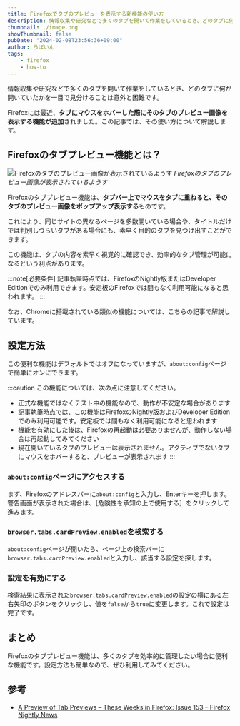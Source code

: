 ```yaml
---
title: Firefoxでタブのプレビューを表示する新機能の使い方
description: 情報収集や研究などで多くのタブを開いて作業をしているとき、どのタブに何が開いていたかを一目で見分けることは意外と困難です。Firefoxには最近、タブにマウスをホバーした際にそのタブのプレビュー画像を表示する機能が追加されました。この記事では、その使い方について解説します。
thumbnail: ./image.png
showThumbnail: false
pubDate: "2024-02-08T23:56:36+09:00"
author: ろぼいん
tags:
    - firefox
    - how-to
---
```



情報収集や研究などで多くのタブを開いて作業をしているとき、どのタブに何が開いていたかを一目で見分けることは意外と困難です。

Firefoxには最近、**タブにマウスをホバーした際にそのタブのプレビュー画像を表示する機能が追加**されました。この記事では、その使い方について解説します。

## Firefoxのタブプレビュー機能とは？

![Firefoxのタブのプレビュー画像が表示されているようす](./image.png)
*Firefoxのタブのプレビュー画像が表示されているようす*

Firefoxのタブプレビュー機能は、**タブバー上でマウスをタブに重ねると、そのタブのプレビュー画像をポップアップ表示する**ものです。

これにより、同じサイトの異なるページを多数開いている場合や、タイトルだけでは判別しづらいタブがある場合にも、素早く目的のタブを見つけ出すことができます。

この機能は、タブの内容を素早く視覚的に確認でき、効率的なタブ管理が可能になるという利点があります。

:::note[必要条件]
記事執筆時点では、FirefoxのNightly版またはDeveloper Editionでのみ利用できます。安定板のFirefoxでは間もなく利用可能になると思われます。
:::

なお、Chromeに搭載されている類似の機能については、こちらの記事で解説しています。

<ArticleCard link="/article/2023/12/24/how-to-hide-tab-hover-card-in-chrome/" />

## 設定方法

この便利な機能はデフォルトではオフになっていますが、`about:config`ページで簡単にオンにできます。

:::caution
この機能については、次の点に注意してください。

- 正式な機能ではなくテスト中の機能なので、動作が不安定な場合があります
- 記事執筆時点では、この機能はFirefoxのNightly版およびDeveloper Editionでのみ利用可能です。安定板では間もなく利用可能になると思われます
- 機能を有効にした後は、Firefoxの再起動は必要ありませんが、動作しない場合は再起動してみてください
- 現在開いているタブのプレビューは表示されません。アクティブでないタブにマウスをホバーすると、プレビューが表示されます
:::

### `about:config`ページにアクセスする

まず、Firefoxのアドレスバーに`about:config`と入力し、Enterキーを押します。警告画面が表示された場合は、［危険性を承知の上で使用する］をクリックして進みます。

### `browser.tabs.cardPreview.enabled`を検索する

`about:config`ページが開いたら、ページ上の検索バーに`browser.tabs.cardPreview.enabled`と入力し、該当する設定を探します。

### 設定を有効にする

検索結果に表示された`browser.tabs.cardPreview.enabled`の設定の横にある左右矢印のボタンをクリックし、値を`false`から`true`に変更します。これで設定は完了です。

## まとめ

Firefoxのタブプレビュー機能は、多くのタブを効率的に管理したい場合に便利な機能です。設定方法も簡単なので、ぜひ利用してみてください。

## 参考

- [A Preview of Tab Previews – These Weeks in Firefox: Issue 153 – Firefox Nightly News](https://blog.nightly.mozilla.org/2024/02/06/a-preview-of-tab-previews-these-weeks-in-firefox-issue-153/)
